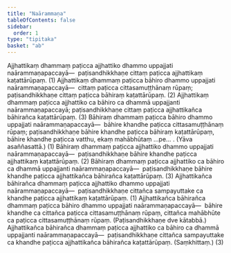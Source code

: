 ```yaml
---
title: "Naārammaṇa"
tableOfContents: false
sidebar:
  order: 1
type: "tipitaka"
basket: "ab"
---
```



<DynamicBreadcrumb />

<Division number="326">

<Paragraph number="3121">
Ajjhattikaṃ dhammaṃ paṭicca ajjhattiko dhammo uppajjati naārammaṇapaccayā—  paṭisandhikkhaṇe cittaṃ paṭicca ajjhattikaṃ kaṭattārūpaṃ. (1)
</Paragraph>

<Paragraph number="3122">
Ajjhattikaṃ dhammaṃ paṭicca bāhiro dhammo uppajjati naārammaṇapaccayā—  cittaṃ paṭicca cittasamuṭṭhānaṃ rūpaṃ; paṭisandhikkhaṇe cittaṃ paṭicca bāhiraṃ kaṭattārūpaṃ. (2)
</Paragraph>

<Paragraph number="3123">
Ajjhattikaṃ dhammaṃ paṭicca ajjhattiko ca bāhiro ca dhammā uppajjanti naārammaṇapaccayā; paṭisandhikkhaṇe cittaṃ paṭicca ajjhattikañca bāhirañca kaṭattārūpaṃ. (3)
</Paragraph>

<Paragraph number="3124">
Bāhiraṃ dhammaṃ paṭicca bāhiro dhammo uppajjati naārammaṇapaccayā—  bāhire khandhe paṭicca cittasamuṭṭhānaṃ rūpaṃ; paṭisandhikkhaṇe bāhire khandhe paṭicca bāhiraṃ kaṭattārūpaṃ, bāhire khandhe paṭicca vatthu, ekaṃ mahābhūtaṃ …pe… . (Yāva asaññasattā.) (1)
</Paragraph>

<Paragraph number="3125">
Bāhiraṃ dhammaṃ paṭicca ajjhattiko dhammo uppajjati naārammaṇapaccayā—  paṭisandhikkhaṇe bāhire khandhe paṭicca ajjhattikaṃ kaṭattārūpaṃ. (2)
</Paragraph>

<Paragraph number="3126">
Bāhiraṃ dhammaṃ paṭicca ajjhattiko ca bāhiro ca dhammā uppajjanti naārammaṇapaccayā—  paṭisandhikkhaṇe bāhire khandhe paṭicca ajjhattikañca bāhirañca kaṭattārūpaṃ. (3)
</Paragraph>

</Division>
<Division number="327">

<Paragraph number="3127">
Ajjhattikañca bāhirañca dhammaṃ paṭicca ajjhattiko dhammo uppajjati naārammaṇapaccayā—  paṭisandhikkhaṇe cittañca sampayuttake ca khandhe paṭicca ajjhattikaṃ kaṭattārūpaṃ. (1)
</Paragraph>

<Paragraph number="3128">
Ajjhattikañca bāhirañca dhammaṃ paṭicca bāhiro dhammo uppajjati naārammaṇapaccayā—  bāhire khandhe ca cittañca paṭicca cittasamuṭṭhānaṃ rūpaṃ, cittañca mahābhūte ca paṭicca cittasamuṭṭhānaṃ rūpaṃ. (Paṭisandhikkhaṇe dve kātabbā.)
</Paragraph>

<Paragraph number="3129">
Ajjhattikañca bāhirañca dhammaṃ paṭicca ajjhattiko ca bāhiro ca dhammā uppajjanti naārammaṇapaccayā—  paṭisandhikkhaṇe cittañca sampayuttake ca khandhe paṭicca ajjhattikañca bāhirañca kaṭattārūpaṃ. (Saṃkhittaṃ.) (3)
</Paragraph>
</Division>